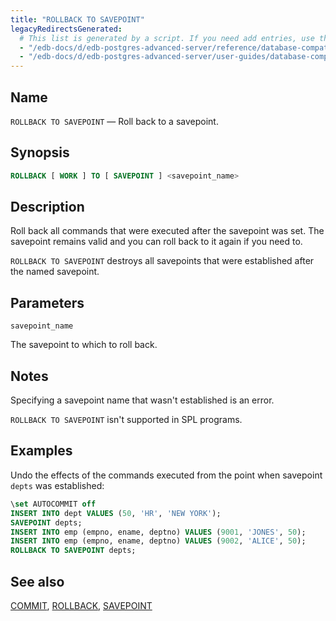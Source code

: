 ```yaml
---
title: "ROLLBACK TO SAVEPOINT"
legacyRedirectsGenerated:
  # This list is generated by a script. If you need add entries, use the `legacyRedirects` key.
  - "/edb-docs/d/edb-postgres-advanced-server/reference/database-compatibility-for-oracle-developers-reference-guide/9.6/Database_Compatibility_for_Oracle_Developers_Reference_Guide.1.086.html"
  - "/edb-docs/d/edb-postgres-advanced-server/user-guides/database-compatibility-for-oracle-developers-guide/9.5/Database_Compatibility_for_Oracle_Developers_Guide.1.112.html"
---
```


<div id="rollback_to_savepoint" class="registered_link"></div>

## Name

`ROLLBACK TO SAVEPOINT` &mdash; Roll back to a savepoint.

## Synopsis

```sql
ROLLBACK [ WORK ] TO [ SAVEPOINT ] <savepoint_name>
```

## Description

Roll back all commands that were executed after the savepoint was set. The savepoint remains valid and you can roll back to it again if you need to.

`ROLLBACK TO SAVEPOINT` destroys all savepoints that were established after the named savepoint.

## Parameters

`savepoint_name`

 The savepoint to which to roll back.

## Notes

Specifying a savepoint name that wasn't established is an error.

`ROLLBACK TO SAVEPOINT` isn't supported in SPL programs.

## Examples

Undo the effects of the commands executed from the point when savepoint `depts` was established:

```sql
\set AUTOCOMMIT off
INSERT INTO dept VALUES (50, 'HR', 'NEW YORK');
SAVEPOINT depts;
INSERT INTO emp (empno, ename, deptno) VALUES (9001, 'JONES', 50);
INSERT INTO emp (empno, ename, deptno) VALUES (9002, 'ALICE', 50);
ROLLBACK TO SAVEPOINT depts;
```

## See also

[COMMIT](19_commit/#commit), [ROLLBACK](68_rollback/#rollback), [SAVEPOINT](70_savepoint/#savepoint)

